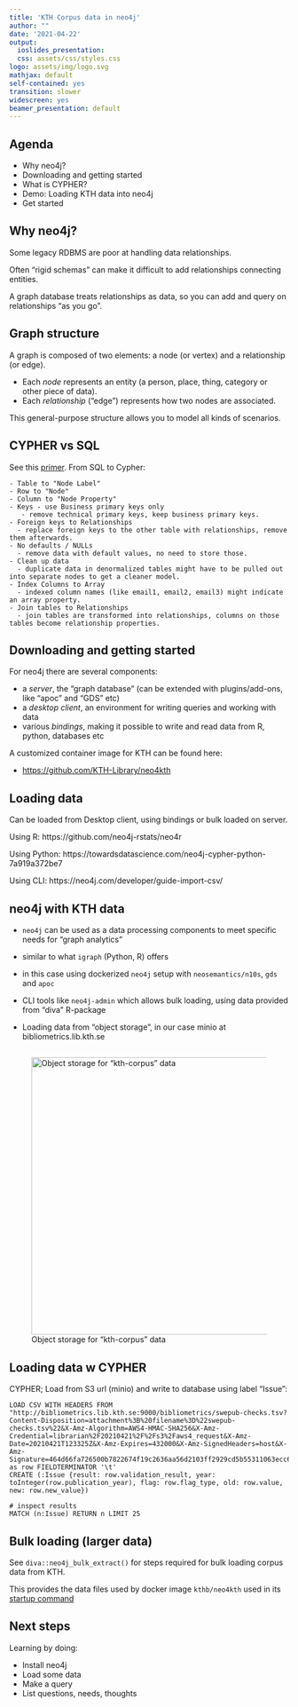 ```yaml
---
title: 'KTH Corpus data in neo4j'
author: ""
date: '2021-04-22'
output:
  ioslides_presentation:
  css: assets/css/styles.css
logo: assets/img/logo.svg
mathjax: default
self-contained: yes
transition: slower
widescreen: yes
beamer_presentation: default
---
```

  
## Agenda
  
- Why neo4j?
- Downloading and getting started
- What is CYPHER?
- Demo: Loading KTH data into neo4j
- Get started

## Why neo4j?

Some legacy RDBMS are poor at handling data relationships.

Often "rigid schemas" can make it difficult to add relationships connecting entities.

A graph database treats relationships as data, so you can add and query on relationships "as you go".

## Graph structure

A graph is composed of two elements: a node (or vertex) and a relationship (or edge). 

- Each *node* represents an entity (a person, place, thing, category or other piece of data).
- Each *relationship* ("edge") represents how two nodes are associated. 

This general-purpose structure allows you to model all kinds of scenarios.

## CYPHER vs SQL

See this [primer](https://medium.com/neo4j/neo4j-data-modelling-2982bd90aa0c). From SQL to Cypher:

    - Table to "Node Label"
    - Row to "Node"
    - Column to "Node Property"
    - Keys - use Business primary keys only
       - remove technical primary keys, keep business primary keys.
    - Foreign keys to Relationships
      - replace foreign keys to the other table with relationships, remove them afterwards.
    - No defaults / NULLs 
      - remove data with default values, no need to store those.
    - Clean up data 
      - duplicate data in denormalized tables might have to be pulled out into separate nodes to get a cleaner model.
    - Index Columns to Array
      - indexed column names (like email1, email2, email3) might indicate an array property.
    - Join tables to Relationships
      - join tables are transformed into relationships, columns on those tables become relationship properties.

## Downloading and getting started

For neo4j there are several components:

- a *server*, the "graph database" (can be extended with plugins/add-ons, like "apoc" and "GDS" etc)
- a *desktop client*, an environment for writing queries and working with data
- various *bindings*, making it possible to write and read data from R, python, databases etc

A customized container image for KTH can be found here:

- <https://github.com/KTH-Library/neo4kth>

## Loading data

Can be loaded from Desktop client, using bindings or bulk loaded on server.

Using R: https://github.com/neo4j-rstats/neo4r

Using Python: https://towardsdatascience.com/neo4j-cypher-python-7a919a372be7

Using CLI: https://neo4j.com/developer/guide-import-csv/  

## neo4j with KTH data

- `neo4j` can be used as a data processing components to meet specific needs for "graph analytics"

- similar to what `igraph` (Python, R) offers

- in this case using dockerized `neo4j` setup with `neosemantics/n10s`, `gds` and `apoc`

- CLI tools like `neo4j-admin` which allows bulk loading, using data provided from "diva" R-package

- Loading data from "object storage", in our case minio at bibliometrics.lib.kth.se

##

![Object storage for "kth-corpus" data](https://cdn-images-1.medium.com/max/2400/1*J2HzmPjqrShI6y19UlC0qg.png){height=500}

## Loading data w CYPHER

CYPHER; Load from S3 url (minio) and write to database using label "Issue":

    LOAD CSV WITH HEADERS FROM "http://bibliometrics.lib.kth.se:9000/bibliometrics/swepub-checks.tsv?Content-Disposition=attachment%3B%20filename%3D%22swepub-checks.tsv%22&X-Amz-Algorithm=AWS4-HMAC-SHA256&X-Amz-Credential=librarian%2F20210421%2F%2Fs3%2Faws4_request&X-Amz-Date=20210421T123325Z&X-Amz-Expires=432000&X-Amz-SignedHeaders=host&X-Amz-Signature=464d66fa726500b7822674f19c2636aa56d2103ff2929cd5b55311063ecc6251"  as row FIELDTERMINATOR '\t' 
    CREATE (:Issue {result: row.validation_result, year: toInteger(row.publication_year), flag: row.flag_type, old: row.value, new: row.new_value})

    # inspect results
    MATCH (n:Issue) RETURN n LIMIT 25

## Bulk loading (larger data)

See `diva::neo4j_bulk_extract()` for steps required for bulk loading corpus data from KTH.

This provides the data files used by docker image `kthb/neo4kth` used in its [startup command](https://github.com/KTH-Library/neo4kth/blob/main/docker-compose.yml#L15)

## Next steps

Learning by doing:

- Install neo4j 
- Load some data
- Make a query
- List questions, needs, thoughts